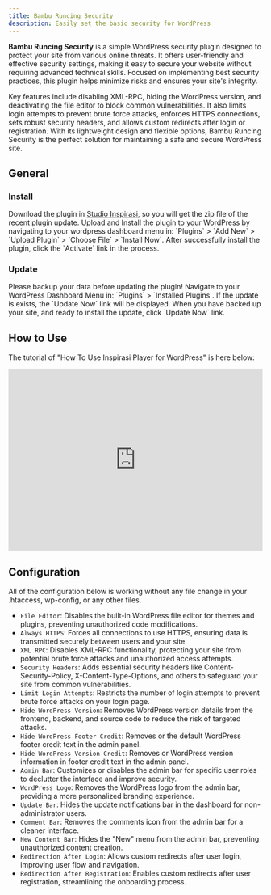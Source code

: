 ```yaml
---
title: Bambu Runcing Security
description: Easily set the basic security for WordPress
---
```


**Bambu Runcing Security** is a simple WordPress security plugin designed to protect your site from various online threats. It offers user-friendly and effective security settings, making it easy to secure your website without requiring advanced technical skills. Focused on implementing best security practices, this plugin helps minimize risks and ensures your site's integrity.  

Key features include disabling XML-RPC, hiding the WordPress version, and deactivating the file editor to block common vulnerabilities. It also limits login attempts to prevent brute force attacks, enforces HTTPS connections, sets robust security headers, and allows custom redirects after login or registration. With its lightweight design and flexible options, Bambu Runcing Security is the perfect solution for maintaining a safe and secure WordPress site.

##  General

###  Install

<Stepper>
  <StepperItem title="Step 1: Download">
    Download the plugin in <a href="https://studioinspirasi.com/product/bambu-runcing" target="_blank">Studio Inspirasi</a>, so you will get the zip file of the recent plugin update.
  </StepperItem>
  <StepperItem title="Step 2: Upload & Install">
    Upload and Install the plugin to your WordPress by navigating to your wordpress dashboard menu in: `Plugins` > `Add New` > `Upload Plugin` > `Choose File` > `Install Now`.
  </StepperItem>
  <StepperItem title="Step 3: Activate">
    After successfully install the plugin, click the `Activate` link in the process.
  </StepperItem>
</Stepper>

###  Update

<Note title="📣 Caution"> 
 Please backup your data before updating the plugin!
</Note>

<Stepper>
  <StepperItem title="Step 1: Check Update">
    Navigate to your WordPress Dashboard Menu in: `Plugins` > `Installed Plugins`. If the update is exists, the `Update Now` link will be displayed.
  </StepperItem>
  <StepperItem title="Step 2: Update Now">
    When you have backed up your site, and ready to install the update, click `Update Now` link.
  </StepperItem>
</Stepper>

##  How to Use

The tutorial of "How To Use Inspirasi Player for WordPress" is here below:

<iframe width="100%" height="360px" src="https://www.youtube.com/embed/tqk_vOvnhv4?si=h0_fb6eo6cbkHfC-" title="YouTube video player" frameborder="0" allow="accelerometer; autoplay; clipboard-write; encrypted-media; gyroscope; picture-in-picture; web-share" referrerpolicy="strict-origin-when-cross-origin" allowfullscreen></iframe>

## Configuration

All of the configuration below is working without any file change in your .htaccess, wp-config, or any other files.

- `File Editor`: Disables the built-in WordPress file editor for themes and plugins, preventing unauthorized code modifications.
- `Always HTTPS`: Forces all connections to use HTTPS, ensuring data is transmitted securely between users and your site.
- `XML RPC`: Disables XML-RPC functionality, protecting your site from potential brute force attacks and unauthorized access attempts.
- `Security Headers`: Adds essential security headers like Content-Security-Policy, X-Content-Type-Options, and others to safeguard your site from common vulnerabilities.
- `Limit Login Attempts`: Restricts the number of login attempts to prevent brute force attacks on your login page.
- `Hide WordPress Version`: Removes WordPress version details from the frontend, backend, and source code to reduce the risk of targeted attacks.
- `Hide WordPress Footer Credit`: Removes or the default WordPress footer credit text in the admin panel.
- `Hide WordPress Version Credit`: Removes or WordPress version information in footer credit text in the admin panel.
- `Admin Bar`: Customizes or disables the admin bar for specific user roles to declutter the interface and improve security.
- `WordPress Logo`: Removes the WordPress logo from the admin bar, providing a more personalized branding experience.
- `Update Bar`: Hides the update notifications bar in the dashboard for non-administrator users.
- `Comment Bar`: Removes the comments icon from the admin bar for a cleaner interface.
- `New Content Bar`: Hides the "New" menu from the admin bar, preventing unauthorized content creation.
- `Redirection After Login`: Allows custom redirects after user login, improving user flow and navigation.
- `Redirection After Registration`: Enables custom redirects after user registration, streamlining the onboarding process.
